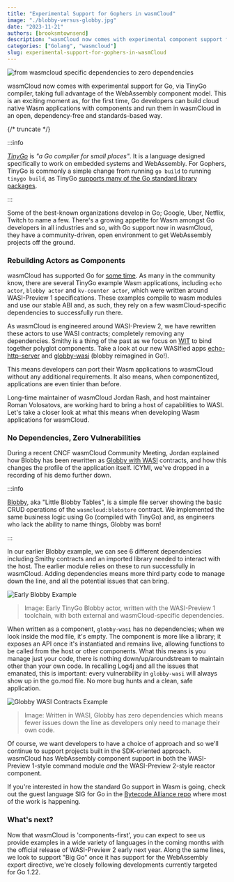 ```yaml
---
title: "Experimental Support for Gophers in wasmCloud"
image: "./blobby-versus-globby.jpg"
date: "2023-11-21"
authors: [brooksmtownsend]
description: "wasmCloud now comes with experimental component support for Go"
categories: ["Golang", "wasmcloud"]
slug: experimental-support-for-gophers-in-wasmCloud
---
```


![from wasmcloud specific dependencies to zero dependencies](./blobby-versus-globby.jpg)

wasmCloud now comes with experimental support for Go, via TinyGo compiler, taking full advantage of the WebAssembly component model. This is an exciting moment as, for the first time, Go developers can build cloud native Wasm applications with components and run them in wasmCloud in an open, dependency-free and standards-based way.

{/* truncate */}

:::info

*[TinyGo](https://tinygo.org/)* is *"a Go compiler for small places"*. It is a language designed specifically to work on embedded systems and WebAssembly. For Gophers, TinyGo is commonly a simple change from running `go build` to running `tinygo build`, as TinyGo [supports many of the Go standard library packages](https://tinygo.org/docs/reference/lang-support/stdlib/).

:::

Some of the best-known organizations develop in Go; Google, Uber, Netflix, Twitch to name a few. There's a growing appetite for Wasm amongst Go developers in all industries and so, with Go support now in wasmCloud, they have a community-driven, open environment to get WebAssembly projects off the ground.

### Rebuilding Actors as Components

wasmCloud has supported Go for [some time](https://wasmcloud.com/blog/example_creating_webassembly_actor_in_go_with_tinygo). As many in the community know, there are several TinyGo example Wasm applications, including `echo actor`, `blobby actor` and `kv-counter actor`, which were written around WASI-Preview 1 specifications. These examples compile to wasm modules and use our stable ABI and, as such, they rely on a few wasmCloud-specific dependencies to successfully run there.

As wasmCloud is engineered around WASI-Preview 2, we have rewritten these actors to use WASI contracts; completely removing any dependencies. Smithy is a thing of the past as we focus on [WIT](https://cosmonic.com/blog/engineering/wit-cheat-sheet) to bind together polyglot components. Take a look at our new WASIfied apps [echo-http-server](https://github.com/wasmCloud/wasmCloud/tree/release/v0.82.0/examples/golang/actors/http-echo-tinygo) and [globby-wasi](https://github.com/jordan-rash/globby-wasi) (blobby reimagined in Go!).

This means developers can port their Wasm applications to wasmCloud without any additional requirements. It also means, when componentized, applications are even tinier than before.

Long-time maintainer of wasmCloud Jordan Rash, and host maintainer Roman Volosatovs, are working hard to bring a host of capabilities to WASI. Let's take a closer look at what this means when developing Wasm applications for wasmCloud.

### No Dependencies, Zero Vulnerabilities

During a recent CNCF wasmCloud Community Meeting, Jordan explained how Blobby has been rewritten as [Globby with WASI](https://github.com/jordan-rash/globby-wasi) contracts, and how this changes the profile of the application itself. ICYMI, we've dropped in a recording of his demo further down.

:::info

[Blobby](https://github.com/wasmCloud/examples/tree/main/actor/blobby), aka "Little Blobby Tables", is a simple file server showing the basic CRUD operations of the `wasmcloud:blobstore` contract. We implemented the same business logic using Go (compiled with TinyGo) and, as engineers who lack the ability to name things, Globby was born!

:::

In our earlier Blobby example, we can see 6 different dependencies including Smithy contracts and an imported library needed to interact with the host. The earlier module relies on these to run successfully in wasmCloud. Adding dependencies means more third party code to manage down the line, and all the potential issues that can bring.

![Early Blobby Example](blobby-wasi-preview-1.png)
> Image: Early TinyGo Blobby actor, written with the WASI-Preview 1 toolchain, with both external and wasmCloud-specific dependencies.

When written as a component, `globby-wasi` has no dependencies; when we look inside the mod file, it's empty. The component is more like a library; it exposes an API once it's instantiated and remains live, allowing functions to be called from the host or other components. What this means is you manage just your code, there is nothing down/up/aroundstream to maintain other than your own code. In recalling Log4j and all the issues that emanated, this is important: every vulnerability in `globby-wasi` will always show up in the go.mod file. No more bug hunts and a clean, safe application.

![Globby WASI Contracts Example](globby-wasi-preview-2.png)
> Image: Written in WASI, Globby has zero dependencies which means fewer issues down the line as developers only need to manage their own code.

<YouTube url='https://youtu.be/idQYnXqvAhU?t=90' />

Of course, we want developers to have a choice of approach and so we'll continue to support projects built in the SDK-oriented approach. wasmCloud has WebAssembly component support in both the WASI-Preview 1-style command module _and_ the WASI-Preview 2-style reactor component.

If you're interested in how the standard Go support in Wasm is going, check out the guest language SIG for Go in the [Bytecode Alliance repo](https://github.com/bytecodealliance/meetings/tree/main/SIG-Guest-Languages/Go) where most of the work is happening.

### What's next?

Now that wasmCloud is 'components-first', you can expect to see us provide examples in a wide variety of languages in the coming months with the official release of WASI-Preview 2 early next year. Along the same lines, we look to support "Big Go" once it has support for the WebAssembly export directive, we're closely following developments currently targeted for Go 1.22.
